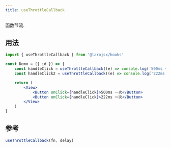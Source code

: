 ```yaml
---
title: useThrottleCallback
---
```


函数节流.

## 用法

```jsx
import { useThrottleCallback } from '@tarojsx/hooks'

const Demo = ({ id }) => {
    const handleClick = useThrottleCallback((e) => console.log('500ms 一次'), true)
    const handleClick2 = useThrottleCallback((e) => console.log('222ms 一次'), 222)

    return (
        <View>
            <Button onClick={handleClick}>500ms 一次</Button>
            <Button onClick={handleClick}>222ms 一次</Button>
        </View>
    )
}
```

## 参考

```ts
useThrottleCallback(fn, delay)
```
